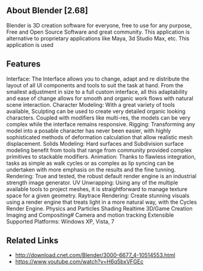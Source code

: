 ==About Blender [2.68]==
Blender is 3D creation software for everyone, free to use for any purpose, Free and Open Source Software and great community. This application is alternative to proprietary applications like Maya, 3d Studio Max, etc. This application is used
{{images/blender1.jpg}}
==Features==
Interface: The Interface allows you to change, adapt and re distribute the layout of all UI components and tools to suit the task at hand.  From the smallest adjustment in size to a full custom interface, all this adaptability and ease of change allows for smooth and organic work flows with natural scene interaction.
Character Modeling: With a great variety of tools available, Sculpting can be used to create very detailed organic looking characters. Coupled with modifiers like multi-res, the models can be very complex while the interface remains responsive.
Rigging: Transforming any model into a posable character has never been easier, with highly sophisticated methods of deformation calculation that allow realistic mesh displacement.
Solids Modeling: Hard surfaces and Subdivision surface modeling benefit from tools that range from community provided complex primitives to stackable modifiers.
Animation: Thanks to flawless integration, tasks as simple as walk cycles or as complex as lip syncing can be undertaken with more emphasis on the results and the fine tunning.
Rendering: True and tested, the robust default render engine is an industrial strength image generator.
UV Unwrapping: Using any of the multiple available tools to project meshes, it is straightforward to manage texture space for a given geometry.
Raytrace Rendering: Create stunning visuals using a render engine that treats light in a more natural way, with the Cycles Render Engine.
Physics and Particles
Shading
Realtime 3D/Game Creation
Imaging and Compositing#
Camera and motion tracking
Extensible
Supported Platforms:     Windows XP, Vista, 7
==Related Links==
*http://download.cnet.com/Blender/3000-6677_4-10514553.html
*https://www.youtube.com/watch?v=H6q5bxVFGEc
